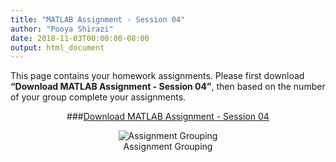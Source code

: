 ```yaml
---
title: "MATLAB Assignment - Session 04"
author: "Pooya Shirazi"
date: 2018-11-03T00:00:00-08:00
output: html_document
---
```


This page contains your homework assignments. Please first download **"Download MATLAB Assignment - Session 04"**, then based on the number of your group complete your assignments.

<center>
###[Download MATLAB Assignment - Session 04](file/Assignment_Session_04.pdf)

![Assignment Grouping](file/Assignment_Session_04.png)
</center>
